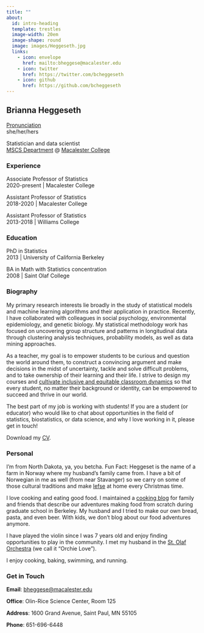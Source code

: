 ```yaml
---
title: ""
about:
  id: intro-heading
  template: trestles
  image-width: 20em
  image-shape: round
  image: images/Heggeseth.jpg
  links:
    - icon: envelope
      href: mailto:bheggese@macalester.edu
    - icon: twitter
      href: https://twitter.com/bcheggeseth
    - icon: github
      href: https://github.com/bcheggeseth
---
```


:::{#intro-heading}
## Brianna Heggeseth

<a href="https://namedrop.io/briannaheggeseth" target="_blank" rel="noopener">Pronunciation</a> <br>
she/her/hers 

Statistician and data scientist <br>
<a href="https://www.macalester.edu/mscs/" target="_blank" rel="noopener">MSCS Department</a> @ <a href="https://www.macalester.edu/" target="_blank" rel="noopener">Macalester College</a>

### Experience

Associate Professor of Statistics<br>
2020-present |  Macalester College

Assistant Professor of Statistics<br>
2018-2020 |  Macalester College

Assistant Professor of Statistics<br> 
2013-2018 |  Williams College

### Education

PhD in Statistics<br>
2013 | University of California Berkeley

BA in Math with Statistics concentration<br>
2008 | Saint Olaf College
:::

### Biography

My primary research interests lie broadly in the study of statistical models and machine learning algorithms and their application in practice. Recently, I have collaborated with colleagues in social psychology, environmental epidemiology, and genetic biology. My statistical methodology work has focused on uncovering group structure and patterns in longitudinal data through clustering analysis techniques, probability models, as well as data mining approaches.

As a teacher, my goal is to empower students to be curious and question the world around them, to construct a convincing argument and make decisions in the midst of uncertainty, tackle and solve difficult problems, and to take ownership of their learning and their life. I strive to design my courses and <a href="/inclusion/">cultivate inclusive and equitable classroom dynamics</a> so that every student, no matter their background or identity, can be empowered to succeed and thrive in our world.

The best part of my job is working with students! If you are a student (or educator) who would like to chat about opportunities in the field of statistics, biostatistics, or data science, and why I love working in it, please get in touch!

<i class='bi-download'></i> Download my <a href="https://drive.google.com/file/d/1YRUHdXXgEBFzN886aU65fDeDUsIB1yK6/view?usp=sharing" target="_blank">CV</a>.

### Personal

I'm from North Dakota, ya, you betcha. Fun Fact: Heggeset is the name of a farm in Norway where my husband’s family came from. I have a bit of Norwegian in me as well (from near Stavanger) so we carry on some of those cultural traditions and make <a href="https://cooking.nytimes.com/recipes/1016973-lefse?mcubz=3" target="_blank" rel="noopener">lefse</a> at home every Christmas time.

I love cooking and eating good food. I maintained a <a href="http://olesinhippieland.blogspot.com/" target="_blank" rel="noopener">cooking blog</a> for family and friends that describe our adventures making food from scratch during graduate school in Berkeley. My husband and I tried to make our own bread, pasta, and even beer. With kids, we don't blog about our food adventures anymore.

I have played the violin since I was 7 years old and enjoy finding opportunities to play in the community. I met my husband in the <a href="https://www.youtube.com/watch?v=jc9IT71XZzQ" target="_blank" rel="noopener">St. Olaf Orchestra</a> (we call it "Orchie Love").

I enjoy cooking, baking, swimming, and running.

### Get in Touch

**Email**: <a href='mailto:bheggese@macalester.edu'>bheggese@macalester.edu</a>

**Office**: Olin-Rice Science Center, Room 125

**Address**: 1600 Grand Avenue, Saint Paul, MN 55105

**Phone**: 651-696-6448


